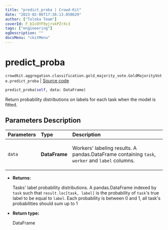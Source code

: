 ```yaml
---
title: "predict_proba | Crowd-Kit"
date: "2023-02-06T17:36:13.050629"
author: ["Toloka Team"]
coverId: F_bIcOYF9yjrxkPZrXc3
tags: ["engineering"]
ogDescription: ""
docsMenu: "ckitMenu"
---
```


# predict_proba
`crowdkit.aggregation.classification.gold_majority_vote.GoldMajorityVote.predict_proba` | [Source code](https://github.com/Toloka/crowd-kit/blob/v1.2.0/crowdkit/aggregation/classification/gold_majority_vote.py#L105)

```python
predict_proba(self, data: DataFrame)
```

Return probability distributions on labels for each task when the model is fitted.

## Parameters Description

| Parameters | Type | Description |
| :----------| :----| :-----------|
`data`|**DataFrame**|<p>Workers&#x27; labeling results. A pandas.DataFrame containing `task`, `worker` and `label` columns.</p>

* **Returns:**

  Tasks' label probability distributions.
A pandas.DataFrame indexed by `task` such that `result.loc[task, label]`
is the probability of `task`'s true label to be equal to `label`. Each
probability is between 0 and 1, all task's probabilities should sum up to 1

* **Return type:**

  DataFrame